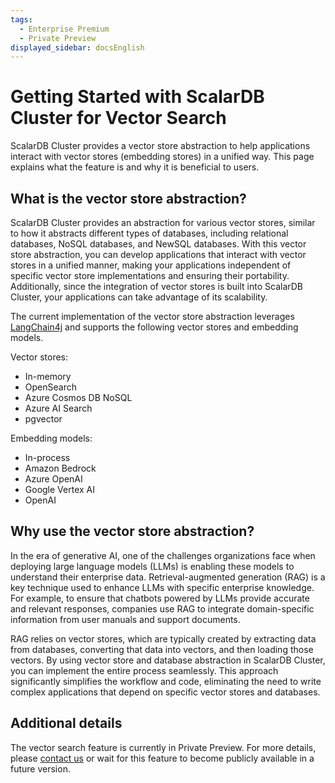 ```yaml
---
tags:
  - Enterprise Premium
  - Private Preview
displayed_sidebar: docsEnglish
---
```


# Getting Started with ScalarDB Cluster for Vector Search

ScalarDB Cluster provides a vector store abstraction to help applications interact with vector stores (embedding stores) in a unified way. This page explains what the feature is and why it is beneficial to users.

## What is the vector store abstraction?

ScalarDB Cluster provides an abstraction for various vector stores, similar to how it abstracts different types of databases, including relational databases, NoSQL databases, and NewSQL databases. With this vector store abstraction, you can develop applications that interact with vector stores in a unified manner, making your applications independent of specific vector store implementations and ensuring their portability. Additionally, since the integration of vector stores is built into ScalarDB Cluster, your applications can take advantage of its scalability.

The current implementation of the vector store abstraction leverages [LangChain4j](https://docs.langchain4j.dev/) and supports the following vector stores and embedding models.

Vector stores:
- In-memory
- OpenSearch
- Azure Cosmos DB NoSQL
- Azure AI Search
- pgvector

Embedding models:
- In-process
- Amazon Bedrock
- Azure OpenAI
- Google Vertex AI
- OpenAI

## Why use the vector store abstraction?

In the era of generative AI, one of the challenges organizations face when deploying large language models (LLMs) is enabling these models to understand their enterprise data. Retrieval-augmented generation (RAG) is a key technique used to enhance LLMs with specific enterprise knowledge. For example, to ensure that chatbots powered by LLMs provide accurate and relevant responses, companies use RAG to integrate domain-specific information from user manuals and support documents.

RAG relies on vector stores, which are typically created by extracting data from databases, converting that data into vectors, and then loading those vectors. By using vector store and database abstraction in ScalarDB Cluster, you can implement the entire process seamlessly. This approach significantly simplifies the workflow and code, eliminating the need to write complex applications that depend on specific vector stores and databases.

## Additional details

The vector search feature is currently in Private Preview. For more details, please [contact us](https://www.scalar-labs.com/contact) or wait for this feature to become publicly available in a future version.

